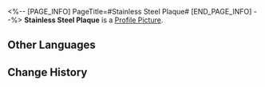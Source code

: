 <%-- [PAGE_INFO]
PageTitle=#Stainless Steel Plaque#
[END_PAGE_INFO] --%>
{{Item Infobox
|id          = 140233
|image       = Item Stainless Steel Plaque.png
|type        = Mission Item
|invCategory = Missions
|rarity      = 3
|effect      = 
|description = In the middle of the reward plaque is written "Genius Diviner."
}}
{{Description|''"Your talent and knowledge are as solid as stainless steel."''}}
'''Stainless Steel Plaque''' is a [[Profile Picture]].

==Other Languages==
{{Other Languages
|en   = Stainless Steel Plaque
|zhs  = 不锈钢牌匾
|zht  = 不鏽鋼牌匾
|ja   = ステンレスの扁額
|ko   = 스텐 간판
|es   = Placa de acero inoxidable
|fr   = Plaque en acier inoxydable
|ru   = Шильдик из нержавейки
|th   = แผ่นป้ายสแตนเลส
|vi   = Bảng Hiệu Thép Không Gỉ
|de   = Edelstahlplakette
|id   = Piagam Besi Anti Karat
|pt   = Placa de Aço Inoxidável
}}

==Change History==
{{Change History|1.2}}